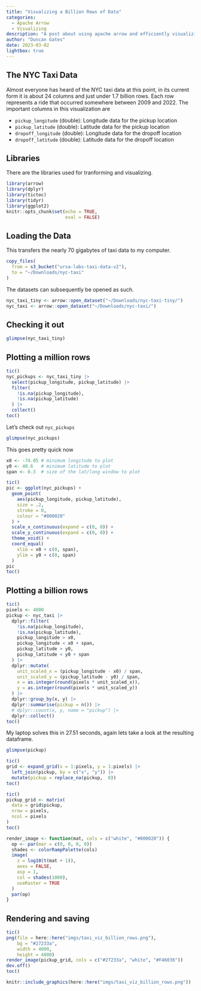 ```yaml
---
title: "Visualizing a Billion Rows of Data"
categories:
  - Apache Arrow
  - Visualizing
description: "A post about using apache arrow and efficiently visualizing in R"
author: "Duncan Gates"
date: 2023-03-02
lightbox: true
---
```


## The NYC Taxi Data

Almost everyone has heard of the NYC taxi data at this point, in its current form it is about 24 columns and just under 1.7 billion rows. Each row represents a ride that occurred somewhere between 2009 and 2022. The important columns in this visualization are

-   `pickup_longitude` (double): Longitude data for the pickup location
-   `pickup_latitude` (double): Latitude data for the pickup location
-   `dropoff_longitude` (double): Longitude data for the dropoff location
-   `dropoff_latitude` (double): Latitude data for the dropoff location

## Libraries

There are the libraries used for tranforming and visualizing.

```r
library(arrow)
library(dplyr)
library(tictoc)
library(tidyr)
library(ggplot2)
knitr::opts_chunk$set(echo = TRUE,
                      eval = FALSE)
```

## Loading the Data

This transfers the nearly 70 gigabytes of taxi data to my computer.

```r
copy_files(
  from = s3_bucket("ursa-labs-taxi-data-v2"),
  to = "~/Downloads/nyc-taxi"
)
```

The datasets can subsequently be opened as such.

```r
nyc_taxi_tiny <- arrow::open_dataset("~/Downloads/nyc-taxi-tiny/")
nyc_taxi <- arrow::open_dataset("~/Downloads/nyc-taxi/")
```

## Checking it out

```r
glimpse(nyc_taxi_tiny)
```

## Plotting a million rows

```r
tic()
nyc_pickups <- nyc_taxi_tiny |>
  select(pickup_longitude, pickup_latitude) |>
  filter(
    !is.na(pickup_longitude),
    !is.na(pickup_latitude)
  ) |>
  collect()
toc()
```

Let's check out `nyc_pickups`

```r
glimpse(nyc_pickups)
```

This goes pretty quick now

```r
x0 <- -74.05 # minimum longitude to plot
y0 <- 40.6   # minimum latitude to plot
span <- 0.3  # size of the lat/long window to plot

tic()
pic <- ggplot(nyc_pickups) +
  geom_point(
    aes(pickup_longitude, pickup_latitude), 
    size = .2, 
    stroke = 0, 
    colour = "#800020"
  ) +
  scale_x_continuous(expand = c(0, 0)) +
  scale_y_continuous(expand = c(0, 0)) +
  theme_void() +
  coord_equal(
    xlim = x0 + c(0, span), 
    ylim = y0 + c(0, span)
  )
pic
toc()
```

## Plotting a billion rows

```r
tic()
pixels <- 4000
pickup <- nyc_taxi |>
  dplyr::filter(
    !is.na(pickup_longitude),
    !is.na(pickup_latitude),
    pickup_longitude > x0,
    pickup_longitude < x0 + span,
    pickup_latitude > y0,
    pickup_latitude < y0 + span
  ) |>
  dplyr::mutate(
    unit_scaled_x = (pickup_longitude - x0) / span,
    unit_scaled_y = (pickup_latitude - y0) / span,
    x = as.integer(round(pixels * unit_scaled_x)), 
    y = as.integer(round(pixels * unit_scaled_y))
  ) |>
  dplyr::group_by(x, y) |>
  dplyr::summarise(pickup = n()) |>
  # dplyr::count(x, y, name = "pickup") |>
  dplyr::collect()
toc()
```

My laptop solves this in 27.51 seconds, again lets take a look at the resulting dataframe.

```r
glimpse(pickup)
```

```r
tic()
grid <- expand_grid(x = 1:pixels, y = 1:pixels) |>
  left_join(pickup, by = c("x", "y")) |>
  mutate(pickup = replace_na(pickup,  0))
toc()
```

```r
tic()
pickup_grid <- matrix(
  data = grid$pickup,
  nrow = pixels,
  ncol = pixels
)
toc()
```

```r
render_image <- function(mat, cols = c("white", "#800020")) {
  op <- par(mar = c(0, 0, 0, 0))
  shades <- colorRampPalette(cols)
  image(
    z = log10(t(mat + 1)),
    axes = FALSE,
    asp = 1,
    col = shades(1000),
    useRaster = TRUE
  )
  par(op)
}
```

## Rendering and saving

```r
tic()
png(file = here::here("imgs/taxi_viz_billion_rows.png"),
    bg = "#27233a",
    width = 4000,
    height = 4000)
render_image(pickup_grid, cols = c("#27233a", "white", "#F46036"))
dev.off()
toc()
```

```r
knitr::include_graphics(here::here("imgs/taxi_viz_billion_rows.png"))
```
